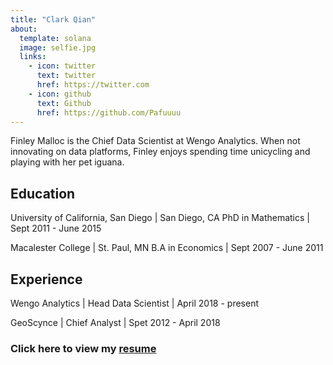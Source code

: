 ```yaml
---
title: "Clark Qian"
about:
  template: solana
  image: selfie.jpg
  links:
    - icon: twitter
      text: twitter
      href: https://twitter.com
    - icon: github
      text: Github
      href: https://github.com/Pafuuuu
---
```



Finley Malloc is the Chief Data Scientist at Wengo Analytics. When not innovating on data platforms, Finley enjoys spending time unicycling and playing with her pet iguana.

## Education

University of California, San Diego | San Diego, CA
PhD in Mathematics | Sept 2011 - June 2015

Macalester College | St. Paul, MN
B.A in Economics | Sept 2007 - June 2011

## Experience

Wengo Analytics | Head Data Scientist | April 2018 - present

GeoScynce | Chief Analyst | Spet 2012 - April 2018

### Click here to view my [resume](/Xuanyao_Qian_Resume.pdf)
